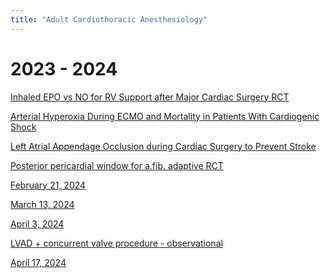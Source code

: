 ```yaml
---
title: "Adult Cardiothoracic Anesthesiology" 
---
```


# 2023 - 2024

[Inhaled EPO vs NO for RV Support after Major Cardiac Surgery RCT](https://www.ahajournals.org/doi/10.1161/CIRCULATIONAHA.122.062464)

[Arterial Hyperoxia During ECMO and Mortality in Patients With Cardiogenic Shock](https://www.ahajournals.org/doi/10.1161/CIRCHEARTFAILURE.122.010328)

[Left Atrial Appendage Occlusion during Cardiac Surgery to Prevent Stroke](https://www.nejm.org/doi/full/10.1056/NEJMoa2101897)

[Posterior pericardial window for a.fib. adaptive RCT](https://www.thelancet.com/journals/lancet/article/PIIS0140-6736(21)02490-9/fulltext)

[February 21, 2024]()

[March 13, 2024]()

[April 3, 2024]()

[LVAD + concurrent valve procedure - observational](https://www.jtcvs.org/article/S0022-5223(22)00498-6/fulltext)

[April 17, 2024]()

<!-- Google tag (gtag.js) -->
<script async src="https://www.googletagmanager.com/gtag/js?id=G-63NPTTVTEF"></script>
<script>
  window.dataLayer = window.dataLayer || [];
  function gtag(){dataLayer.push(arguments);}
  gtag('js', new Date());

  gtag('config', 'G-63NPTTVTEF');
</script>
